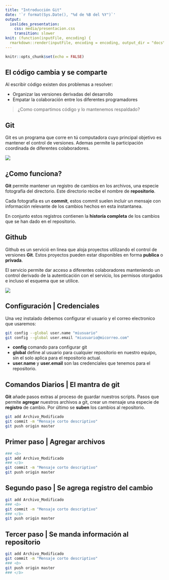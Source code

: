 ```yaml
---
title: "Introducción Git"
date: '`r format(Sys.Date(), "%d de %B del %Y")`'
output: 
  ioslides_presentation:
    css: media/presentacion.css
    transition: slower
knit: (function(inputFile, encoding) {
  rmarkdown::render(inputFile, encoding = encoding, output_dir = "docs", output_file = 'index.html') })
---
```


```r
knitr::opts_chunk$set(echo = FALSE)
```

## El código cambia y se comparte

Al escribir código existen dos problemas a resolver:

- Organizar las versiones derivadas del desarrollo
- Empatar la colaboración entre los diferentes programadores

> ¿Como compartimos código y lo mantenemos respaldado?

## Git

Git es un programa que corre en tú computadora cuyo principal objetivo es mantener el control de versiones.
Ademas permite la participación coordinada de diferentes colaboradores.

![](media/githublogo.png){#show-logo}

## ¿Como funciona?

**Git** permite mantener un registro de cambios en los archivos, una especie fotografía del directorio.
Este directorio recibe el nombre de **repositorio**.

Cada fotografía es un **commit**, estos commit suelen incluir un mensaje con información relevante de los 
cambios hechos en esta instantanea.

En conjunto estos registros contienen la **historía completa** de los cambios que se han dado en el repositorio.


## Github

Github es un servició en linea que  aloja proyectos utilizando el control de versiones **Git**. Estos proyectos
pueden estar disponibles en forma **publica** o **privada**. 

El servicio permite dar acceso a diferentes colaboradores manteniendo un control derivado de la autenticación con el 
servicio, los permisos otorgados e incluso el esquema que se utilice.

![](media/githublogo.png){#show-logo}

## Configuración | Credenciales

Una vez instalado debemos configurar el usuario y el correo electronico que usaremos:

```bash
git config --global user.name "miusuario"
git config --global user.email "miusuario@micorreo.com"
```

- **config** comando para configurar git
- **global** define al usuario para cualquier repositorio en nuestro equipo, sin el solo aplica para el repositorio actual.
- **user.name** y **user.email** son las credenciales que tenemos para el repositorio. 

## Comandos Diarios | El mantra de git

**Git** añade pasos extras al proceso de guardar nuestros scripts. Pasos que permite **agregar** nuestros archivos a
git, crear un mensaje una especie de **registro** de cambio. Por último se **suben** los cambios al repositorio.

```bash
git add Archivo_Modificado
git commit -m "Mensaje corto descriptivo"
git push origin master
```

## Primer paso | Agregar archivos

```bash
### <b>
git add Archivo_Modificado
### </b>
git commit -m "Mensaje corto descriptivo"
git push origin master
```

## Segundo paso | Se agrega registro del cambio

```bash
git add Archivo_Modificado
### <b>
git commit -m "Mensaje corto descriptivo"
### </b>
git push origin master
```

## Tercer paso | Se manda información al repositorio

```bash
git add Archivo_Modificado
git commit -m "Mensaje corto descriptivo"
### <b>
git push origin master
### </b>
```